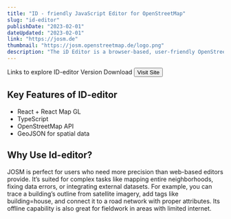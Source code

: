 ```yaml
---
title: "ID - friendly JavaScript Editor for OpenStreetMap"
slug: "id-editor"
publishDate: "2023-02-01"
dateUpdated: "2023-02-01"
link: "https://josm.de"
thumbnail: "https://josm.openstreetmap.de/logo.png"
description: "The iD Editor is a browser-based, user-friendly OpenStreetMap (OSM) editor designed for quickly adding and improving map data. Built with JavaScript and supported by the OSM community, it allows users to edit roads, buildings, and points of interest directly on the map without installing any software. Its intuitive interface provides aerial imagery and map layers for context, along with preset tags for common features like shops, schools, or highways. iD Editor is ideal for beginners and casual mappers, offering real-time validation, easy undo/redo functions, and seamless integration with the OSM database."
---
```


Links to explore ID-editor Version Download <Button href="https://example.com" size="lg" variant="primary" class="ml-2 font-light text-sm" icon_name="arrow_right_up">Visit Site</Button>

## Key Features of ID-editor

- React + React Map GL
- TypeScript
- OpenStreetMap API
- GeoJSON for spatial data

## Why Use Id-editor?

JOSM is perfect for users who need more precision than web-based editors provide. It’s suited for complex tasks like mapping entire neighborhoods, fixing data errors, or integrating external datasets. For example, you can trace a building’s outline from satellite imagery, add tags like building=house, and connect it to a road network with proper attributes. Its offline capability is also great for fieldwork in areas with limited internet.
